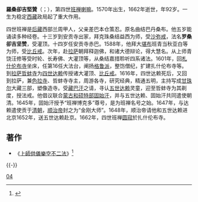 {{Infobox Tulku
| name = 羅桑卻吉堅贊
| image = Lossan Chho Kyi Gyal -Tshan.jpg
| width= 220px
| caption = 第四世班禪額爾德尼
| tulku = 班禅额尔德尼
| predecessor =罗桑丹珠 
| successor = 罗桑意希 
| order = 四
| title =
| birth date =1570年
| birth date2 =
| birth place =
| enthrone date =
| enthrone date2 = 
| enthrone place = 
| death date =1662年 
| death place =
| temple = [[扎什伦布寺|扎什伦布寺]]
| dharma name =罗桑却吉坚赞 
| meaning = 
| bo =བློ་བཟང་ཆོས་ཀྱི་རྒྱལ་མཚན་
| wylie =Blo-bzang Chos-kyi Rgyal-mtshan
| thl = Lobsang Chökyi Gyaltsen
| zypy =Lobsang Qoigyi Gyaicain
| birth name = 
| bo2 = 
| wylie2 = 
| thl2 = 
| zypy2 = 
| father =
| mother = 
}}

'''羅桑卻吉堅贊'''（{{Bo|z=བློ་བཟང་ཆོས་ཀྱི་རྒྱལ་མཚན་|w=Blo-bzang Chos-kyi Rgyal-mtshan|p=Lobsang Chogyi Gyamtsen}}；{{bd|1570年||1662年}}），第四世[[班禅喇嘛|班禅喇嘛]]。1570年出生，1662年逝世，年92岁。一生为稳定[[西藏|西藏]]政局起了重大作用。
 
四世班禅是[[后藏|后藏]]西部兰周甲人，父亲差巴本仓策忍。原名曲结巴丹桑布。他五岁能诵读多种经卷。十三岁到安贡寺出家，拜克珠桑结益西为师，受[[沙弥戒|沙弥戒]]，法名'''罗桑卻吉坚赞'''，受灌顶。十四岁任安贡寺赤巴。1588年，他拜大[[堪布|堪布]]班青当秋亚白等为师，受[[比丘戒|比丘戒]]。次年，赴[[拉萨|拉萨]]朝拜释迦佛，和诸大德辩论，得大慧名。从上师青饶汪修等受时轮、长寿佛、大灌顶等，从桑结嘉措聆听四系诸法。1601年，回[[札什伦布寺|札什伦布寺]]坐床，任第16任大法台，阐扬[[格鲁派|格鲁派]]，整饬僧纪，扩建扎什伦布寺等。到[[拉萨|拉萨]][[哲蚌寺|哲蚌寺]]为[[四世达赖|四世达赖]]传授诸大灌顶、[[比丘戒|比丘戒]]。1616年，四世达赖死后，又回到拉萨，兼[[色拉寺|色拉寺]]、哲蚌寺寺主，周游各寺，研究经典，精通五明，主持写成[[甘珠尔|甘珠尔]]大藏三部，塑像造寺。受[[藏巴汗|藏巴汗]]之请，寻认[[五世达赖|五世达赖]]灵童，迎至哲蚌寺为其剃度，授法戒。他倡议联合[[蒙古|蒙古]][[和硕特部|和硕特部]][[固始汗|固始汗]]，并与五世达赖、固始汗共同遣使朝清。1645年，固始汗授予“班禅博克多”尊号，是为班禅名号之始。1647年，与达赖遣使贡于[[清朝|清朝]]，[[顺治帝|顺治帝]]封之为“金刚大师”。1648年，顺治帝请他和五世达赖进北京1652年，送五世达赖赴京。1662年，四世班禅[[圆寂|圆寂]]於扎什伦布寺。

== 著作 ==
* 《[[上師供儀樂空不二法|上師供儀樂空不二法]]》<ref>{{cite web|author1=聖地文化出版社|title=藏傳法輪書系004 樂空不二的佛教智慧  藏密大手印甘露精髓 |url=http://www.saintyculture.com/303323489226360304461.html|accessdate=2021-11-02|archive-date=2021-11-02|archive-url=https://web.archive.org/web/20200219211247/http://www.saintyculture.com/303323489226360304461.html}}</ref>

{{-}}
{{start box}}
{{s-hou|第四世班禪額爾德尼·羅桑卻吉堅贊||1570年||1662年}}
{{s-rel|bu}}
{{succession box|[[第三世班禪額爾德尼|羅桑丹珠]]|[[第五世班禪額爾德尼|羅桑意希]]|[[班禪額爾德尼|班禪額爾德尼]]|1570年—1662年}}
{{end box}}
{{Panchen Lamas}}
{{Authority control}}

{{DEFAULTSORT:Panchen Lama}}
[[Category:班禅喇嘛|04]]